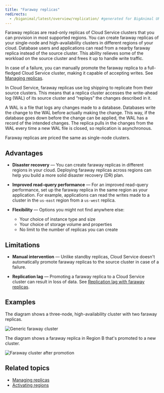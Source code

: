 ```yaml
---
title: "Faraway replicas"
redirects:
  - /biganimal/latest/overview/replication/ #generated for BigAnimal URL path removal branch
---
```


Faraway replicas are read-only replicas of Cloud Service clusters that you can provision in most supported regions. You can create faraway replicas of your single-node and high-availability clusters in different regions of your cloud. Database users and applications can read from a nearby faraway replica instead of the source cluster. This ability relieves some of the workload on the source cluster and frees it up to handle write traffic. 

In case of a failure, you can manually promote the faraway replica to a full-fledged Cloud Service cluster, making it capable of accepting writes. See [Managing replicas](/edb-postgres-ai/cloud-service/using_cluster/faraway_replicas/).

In Cloud Service, faraway replicas use log shipping to replicate from their source clusters. This means that a replica cluster accesses the write-ahead log (WAL) of its source cluster and “replays” the changes described in it. 

A WAL is a file that logs any changes made to a database. Databases write the change to the WAL before actually making the change. This way, if the database goes down before the change can be applied, the WAL has a record of the intended changes. The replica pulls in the changes from the WAL every time a new WAL file is closed, so replication is asynchronous.

Faraway replicas are priced the same as single-node clusters.

## Advantages

-   **Disaster recovery** — You can create faraway replicas in different regions in your cloud. Deploying faraway replicas across regions can help you build a more solid disaster recovery (DR) plan.

-   **Improved read-query performance** — For an improved read-query performance, set up the faraway replica in the same region as your application. For example, applications can read the writes made to a cluster in the `us-east` region from a `us-west` replica.

-   **Flexibility** — Options you might not find anywhere else:
    -   Your choice of instance type and size
    -   Your choice of storage volume and properties
    -   No limit to the number of replicas you can create

## Limitations

-   **Manual intervention** — Unlike standby replicas, Cloud Service doesn't automatically promote faraway replicas to the source cluster in case of a failure.

-   **Replication lag** — Promoting a faraway replica to a Cloud Service cluster can result in loss of data. See [Replication lag  with faraway replicas](/edb-postgres-ai/cloud-service/managing_your_cluster/backup_and_restore/#replication-lag-with-faraway-replicas).

## Examples

The diagram shows a three-node, high-availability cluster with two faraway replicas.

 ![Generic faraway cluster](../../images/FarawayReplicas-generic.png)

The diagram shows a faraway replica in Region B that's promoted to a new cluster.

 ![Faraway cluster after promotion](../../images/FarawayReplicas-afterpromotion.png)

## Related topics

-   [Managing replicas](/edb-postgres-ai/cloud-service/using_cluster/faraway_replicas/)
-   [Activating regions](/edb-postgres-ai/cloud-service/getting_started/your_cloud_account/managing_regions/)
